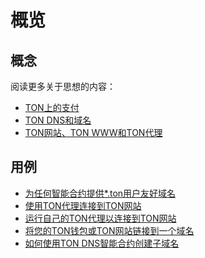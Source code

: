 
# 概览

## 概念

阅读更多关于思想的内容：

- [TON上的支付](https://blog.ton.org/ton-payments)
- [TON DNS和域名](/participate/web3/dns)
- [TON网站、TON WWW和TON代理](https://blog.ton.org/ton-sites)

## 用例

- [为任何智能合约提供\*.ton用户友好域名](/participate/web3/dns)
- [使用TON代理连接到TON网站](/participate/web3/setting-proxy)
- [运行自己的TON代理以连接到TON网站](/participate/web3/sites-and-proxy)
- [将您的TON钱包或TON网站链接到一个域名](/participate/web3/site-management)
- [如何使用TON DNS智能合约创建子域名](/participate/web3/site-management#how-to-set-up-subdomains)
  <Feedback />
